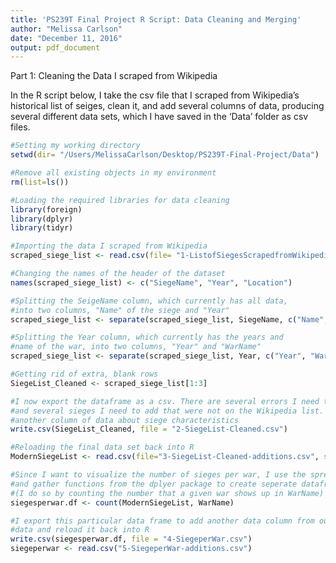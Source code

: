 ```yaml
---
title: 'PS239T Final Project R Script: Data Cleaning and Merging'
author: "Melissa Carlson"
date: "December 11, 2016"
output: pdf_document
---
```



Part 1: Cleaning the Data I scraped from Wikipedia

In the R script below, I take the csv file that I scraped from Wikipedia's historical list of seiges, clean it, and add several columns of data, producing several different data sets, which I have saved in the 'Data' folder as csv files. 

```r
#Setting my working directory
setwd(dir= "/Users/MelissaCarlson/Desktop/PS239T-Final-Project/Data")

#Remove all existing objects in my environment
rm(list=ls())

#Loading the required libraries for data cleaning
library(foreign)
library(dplyr)
library(tidyr)

#Importing the data I scraped from Wikipedia
scraped_siege_list <- read.csv(file= "1-ListofSiegesScrapedfromWikipedia.csv", stringsAsFactors=F, header = FALSE)

#Changing the names of the header of the dataset
names(scraped_siege_list) <- c("SiegeName", "Year", "Location")

#Splitting the SeigeName column, which currently has all data, 
#into two columns, "Name" of the siege and "Year"
scraped_siege_list <- separate(scraped_siege_list, SiegeName, c("Name", "Year"), sep = "[(]")

#Splitting the Year column, which currently has the years and 
#name of the war, into two columns, "Year" and "WarName"
scraped_siege_list <- separate(scraped_siege_list, Year, c("Year", "WarName"), sep = "[)-]")

#Getting rid of extra, blank rows
SiegeList_Cleaned <- scraped_siege_list[1:3]

#I now export the dataframe as a csv. There are several errors I need to fix manually, 
#and several sieges I need to add that were not on the Wikipedia list. I also added 
#another column of data about siege characteristics
write.csv(SiegeList_Cleaned, file = "2-SiegeList-Cleaned.csv")

#Reloading the final data set back into R
ModernSiegeList <- read.csv(file="3-SiegeList-Cleaned-additions.csv", stringsAsFactors=F)

#Since I want to visualize the number of sieges per war, I use the spread 
#and gather functions from the dplyer package to create seperate dataframe 
#(I do so by counting the number that a given war shows up in WarName)
siegesperwar.df <- count(ModernSiegeList, WarName)

#I export this particular data frame to add another data column from outside 
#data and reload it back into R
write.csv(siegesperwar.df, file = "4-SiegeperWar.csv")
siegeperwar <- read.csv("5-SiegeperWar-additions.csv")

```

